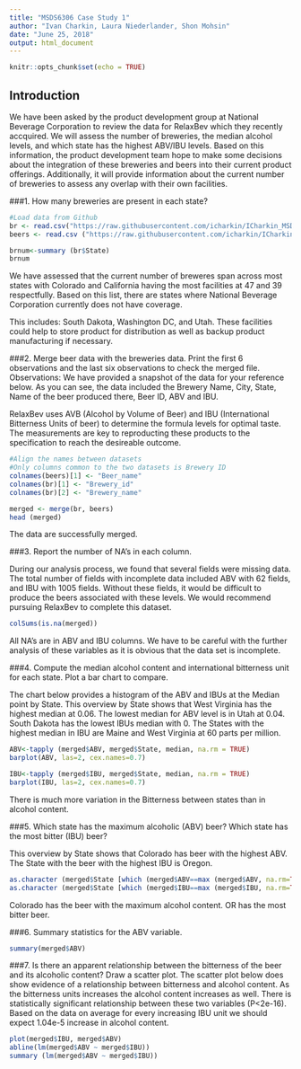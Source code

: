 ---
title: "MSDS6306 Case Study 1"
author: "Ivan Charkin, Laura Niederlander, Shon Mohsin"
date: "June 25, 2018"
output: html_document
---

```{r setup, include=FALSE}
knitr::opts_chunk$set(echo = TRUE)
```

## Introduction


We have been asked by the product development group at National Beverage Corporation to review the data for RelaxBev which they recently accquired. We will assess the number of breweries, the median alcohol levels, and which state has the highest ABV/IBU levels. Based on this information, the product development team hope to make some decisions about the integration of these breweries and beers into their current product offerings. Additionally, it will provide information about the current number of breweries to assess any overlap with their own facilities. 


###1. How many breweries are present in each state?
```{r}
#Load data from Github
br <- read.csv("https://raw.githubusercontent.com/icharkin/ICharkin_MSDS6306_HW/master/CaseStudy1/Breweries.csv", header=TRUE)
beers <- read.csv ("https://raw.githubusercontent.com/icharkin/ICharkin_MSDS6306_HW/master/CaseStudy1/Beers.csv", header=TRUE)

brnum<-summary (br$State)
brnum
```
We have assessed that the current number of breweres span across most states with Colorado and California having the most facilities at 47 and 39 respectfully.  Based on this list, there are states where National Beverage Corporation currently does not have coverage.

This includes: South Dakota, Washington DC, and Utah. These facilities could help to store product for distribution as well as backup  product manufacturing if necessary. 



###2. Merge beer data with the breweries data. Print the first 6 observations and the last six observations to check the merged file.
Observations:
We have provided a snapshot of the data for your reference below. As you can see, the data included the Brewery Name, City, State, Name of the beer produced there, Beer ID, ABV and IBU. 

RelaxBev uses AVB (Alcohol by Volume of Beer) and IBU (International Bitterness Units of beer) to determine the formula levels for optimal taste. The measurements are key to reproducting these products to the specification to reach the desireable outcome.


```{r}
#Align the names between datasets
#Only columns common to the two datasets is Brewery ID 
colnames(beers)[1] <- "Beer_name"
colnames(br)[1] <- "Brewery_id"
colnames(br)[2] <- "Brewery_name"

merged <- merge(br, beers)
head (merged)
```

The data are successfully merged. 

###3. Report the number of NA's in each column.

During our analysis process, we found that several fields were missing data. The total number of fields with incomplete data included ABV with 62 fields, and IBU with 1005 fields. Without these fields, it would be difficult to produce the beers associated with these levels. We would recommend pursuing RelaxBev to complete this dataset.



```{r}
colSums(is.na(merged))
```
All NA's are in ABV and IBU columns. We have to be careful with the further analysis of these variables as it is obvious that the data set is incomplete. 

###4. Compute the median alcohol content and international bitterness unit for each state. Plot a bar chart to compare.

The chart below provides a histogram of the ABV and IBUs at the Median point by State. This overview by State shows that West Virginia has the highest median at 0.06. The lowest median for ABV level is in Utah at 0.04.  South Dakota has the lowest IBUs median with 0. The States with the highest median in IBU are Maine and West Virginia at 60 parts per million.


```{r}
ABV<-tapply (merged$ABV, merged$State, median, na.rm = TRUE)
barplot(ABV, las=2, cex.names=0.7)

IBU<-tapply (merged$IBU, merged$State, median, na.rm = TRUE)
barplot(IBU, las=2, cex.names=0.7)
```

There is much more variation in the Bitterness between states than in alcohol content. 

###5. Which state has the maximum alcoholic (ABV) beer? Which state has the most bitter (IBU) beer?

This overview by State shows that Colorado has beer with the highest ABV. The State with the beer with the highest IBU is Oregon. 

```{r}
as.character (merged$State [which (merged$ABV==max (merged$ABV, na.rm=TRUE) )]  )
as.character (merged$State [which (merged$IBU==max (merged$IBU, na.rm=TRUE) )]  )
```
Colorado has the beer with the maximum alcohol content. 
OR has the most bitter beer. 

###6. Summary statistics for the ABV variable.
```{r}
summary(merged$ABV)
```


###7. Is there an apparent relationship between the bitterness of the beer and its alcoholic content? Draw a scatter plot.
The scatter plot below does show evidence of a relationship between bitterness and alcohol content. As the bitterness units increases the alcohol content increases as well. There is statistically significant relationship between these two variables (P<2e-16). Based on the data on average for every increasing IBU unit we should expect 1.04e-5 increase in alcohol content. 

```{r}
plot(merged$IBU, merged$ABV)
abline(lm(merged$ABV ~ merged$IBU))
summary (lm(merged$ABV ~ merged$IBU))
```
